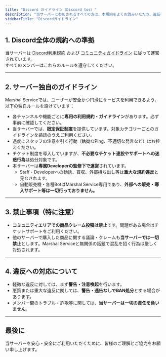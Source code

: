 ```yaml
---
title: "Discord ガイドライン（Discord tos）"
description: "当サーバーに参加されるすべての方は、本規約をよくお読みいただき、違反行為による処分対象となるリスクを理解したうえでご利用ください。"
sidebarTitle: "Discordガイドライン"
---
```


## 1. Discord全体の規約への準拠

当サーバーは [Discord利用規約](https://discord.com/terms) および [コミュニティガイドライン](https://discord.com/guidelines) に従って運営されています。\
すべてのメンバーはこれらのルールを遵守してください。

---

## 2. サーバー独自のガイドライン

Marshal Serviceでは、ユーザーが安全かつ円滑にサービスを利用できるよう、以下の独自ルールを設けています：

- 各チャンネルや機能ごとに**専用の利用規約・ガイドライン**があります。必ず事前に確認してください。
- 当サーバーでは、**限定保証制度**を提供しています。対象カテゴリーごとのガイドラインを熟読のうえご利用ください。
- 過度にスタッフの注意を引く行動（執拗なPing、不適切な発言など）はお控えください。
- チケット制度を導入していますが、**不必要なチケット連投やサポートへの迷惑行為**は処分対象です。
- 本サーバーは**専属Developerの監修下で運営**されています。
  - Staff・Developerへの勧誘、買収、外部持ち出し等は**重大な規約違反**と見なされます。
  - 自動販売機・各種BotはMarshal Service専用であり、**外部への販売・導入サポート等は一切行っておりません。**

---

## 3. 禁止事項（特に注意）

- **コミュニティエリアでの商品クレーム投稿は禁止**です。問題がある場合はチケットサポートをご利用ください。
- 他のサーバーで購入した商品に関する議論・クレームも**当サーバーでは一切禁止**とします。Marshal Serviceと無関係の話題で混乱を招く行為は厳しく対処されます。

---

## 4. 違反への対応について

- 軽微な違反に対しては、まず**警告・注意喚起**を行います。
- 悪質または重大な違反に関しては、**警告・通告なしでBAN処分**とする場合があります。
- メンバー間のトラブル・詐欺等に関しては、**当サーバーは一切の責任を負いません**。

---

## 最後に

当サーバーを安心・安全にご利用いただくために、皆様のご理解とご協力をお願い申し上げます。